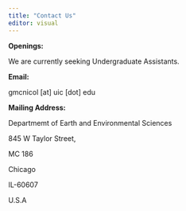 ```yaml
---
title: "Contact Us"
editor: visual
---
```


**Openings:**

We are currently seeking Undergraduate Assistants.

**Email:**

gmcnicol \[at\] uic \[dot\] edu

**Mailing Address:**

Departmemt of Earth and Environmental Sciences

845 W Taylor Street,

MC 186

Chicago

IL-60607

U.S.A
